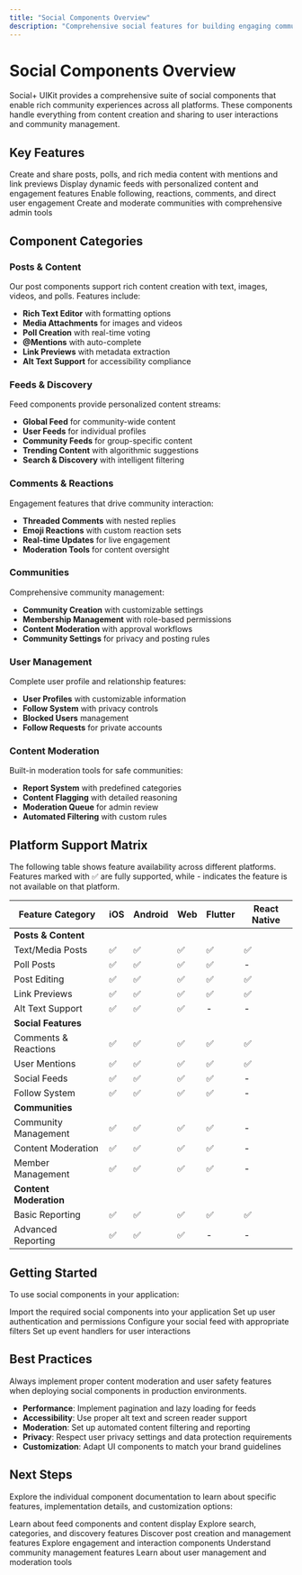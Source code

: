 ```yaml
---
title: "Social Components Overview"
description: "Comprehensive social features for building engaging community experiences"
---
```


# Social Components Overview

Social+ UIKit provides a comprehensive suite of social components that enable rich community experiences across all platforms. These components handle everything from content creation and sharing to user interactions and community management.

## Key Features

<CardGroup cols={2}>
  <Card title="Content Creation" icon="pen-to-square">
    Create and share posts, polls, and rich media content with mentions and link previews
  </Card>
  <Card title="Social Feeds" icon="stream">
    Display dynamic feeds with personalized content and engagement features
  </Card>
  <Card title="User Interactions" icon="users">
    Enable following, reactions, comments, and direct user engagement
  </Card>
  <Card title="Community Management" icon="users-gear">
    Create and moderate communities with comprehensive admin tools
  </Card>
</CardGroup>

## Component Categories

### Posts & Content
Our post components support rich content creation with text, images, videos, and polls. Features include:
- **Rich Text Editor** with formatting options
- **Media Attachments** for images and videos
- **Poll Creation** with real-time voting
- **@Mentions** with auto-complete
- **Link Previews** with metadata extraction
- **Alt Text Support** for accessibility compliance

### Feeds & Discovery
Feed components provide personalized content streams:
- **Global Feed** for community-wide content
- **User Feeds** for individual profiles
- **Community Feeds** for group-specific content
- **Trending Content** with algorithmic suggestions
- **Search & Discovery** with intelligent filtering

### Comments & Reactions
Engagement features that drive community interaction:
- **Threaded Comments** with nested replies
- **Emoji Reactions** with custom reaction sets
- **Real-time Updates** for live engagement
- **Moderation Tools** for content oversight

### Communities
Comprehensive community management:
- **Community Creation** with customizable settings
- **Membership Management** with role-based permissions
- **Content Moderation** with approval workflows
- **Community Settings** for privacy and posting rules

### User Management
Complete user profile and relationship features:
- **User Profiles** with customizable information
- **Follow System** with privacy controls
- **Blocked Users** management
- **Follow Requests** for private accounts

### Content Moderation
Built-in moderation tools for safe communities:
- **Report System** with predefined categories
- **Content Flagging** with detailed reasoning
- **Moderation Queue** for admin review
- **Automated Filtering** with custom rules

## Platform Support Matrix

<Note>
  The following table shows feature availability across different platforms. Features marked with ✅ are fully supported, while - indicates the feature is not available on that platform.
</Note>

| Feature Category | iOS | Android | Web | Flutter | React Native |
|------------------|-----|---------|-----|---------|--------------|
| **Posts & Content** |
| Text/Media Posts | ✅ | ✅ | ✅ | ✅ | ✅ |
| Poll Posts | ✅ | ✅ | ✅ | ✅ | - |
| Post Editing | ✅ | ✅ | ✅ | ✅ | ✅ |
| Link Previews | ✅ | ✅ | ✅ | ✅ | ✅ |
| Alt Text Support | ✅ | ✅ | ✅ | - | - |
| **Social Features** |
| Comments & Reactions | ✅ | ✅ | ✅ | ✅ | ✅ |
| User Mentions | ✅ | ✅ | ✅ | ✅ | ✅ |
| Social Feeds | ✅ | ✅ | ✅ | ✅ | - |
| Follow System | ✅ | ✅ | ✅ | ✅ | - |
| **Communities** |
| Community Management | ✅ | ✅ | ✅ | ✅ | - |
| Content Moderation | ✅ | ✅ | ✅ | ✅ | - |
| Member Management | ✅ | ✅ | ✅ | ✅ | - |
| **Content Moderation** |
| Basic Reporting | ✅ | ✅ | ✅ | ✅ | ✅ |
| Advanced Reporting | ✅ | ✅ | ✅ | - | - |

## Getting Started

To use social components in your application:

<Steps>
  <Step title="Import Components">
    Import the required social components into your application
  </Step>
  <Step title="Configure Authentication">
    Set up user authentication and permissions
  </Step>
  <Step title="Initialize Feed">
    Configure your social feed with appropriate filters
  </Step>
  <Step title="Enable Interactions">
    Set up event handlers for user interactions
  </Step>
</Steps>

## Best Practices

<Warning>
  Always implement proper content moderation and user safety features when deploying social components in production environments.
</Warning>

- **Performance**: Implement pagination and lazy loading for feeds
- **Accessibility**: Use proper alt text and screen reader support
- **Moderation**: Set up automated content filtering and reporting
- **Privacy**: Respect user privacy settings and data protection requirements
- **Customization**: Adapt UI components to match your brand guidelines

## Next Steps

Explore the individual component documentation to learn about specific features, implementation details, and customization options:

<CardGroup cols={2}>
  <Card title="Feeds" href="/uikit/components/social/feeds">
    Learn about feed components and content display
  </Card>
  <Card title="Content Discovery" href="/uikit/components/social/content-discovery">
    Explore search, categories, and discovery features
  </Card>
  <Card title="Posts" href="/uikit/components/social/posts">
    Discover post creation and management features
  </Card>
  <Card title="Comments & Reactions" href="/uikit/components/social/comments-reactions">
    Explore engagement and interaction components
  </Card>
  <Card title="Communities" href="/uikit/components/social/communities">
    Understand community management features
  </Card>
  <Card title="Users & Moderation" href="/uikit/components/social/users">
    Learn about user management and moderation tools
  </Card>
</CardGroup>
